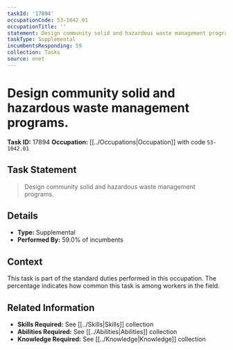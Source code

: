 ```yaml
---
taskId: '17894'
occupationCode: 53-1042.01
occupationTitle: ''
statement: Design community solid and hazardous waste management programs.
taskType: Supplemental
incumbentsResponding: 59
collection: Tasks
source: onet
---
```

# Design community solid and hazardous waste management programs.

**Task ID:** 17894
**Occupation:** [[../Occupations|Occupation]] with code `53-1042.01`

## Task Statement

> Design community solid and hazardous waste management programs.

## Details

- **Type:** Supplemental
- **Performed By:** 59.0% of incumbents

## Context

This task is part of the standard duties performed in this occupation. The percentage indicates how common this task is among workers in the field.

## Related Information

- **Skills Required:** See [[../Skills|Skills]] collection
- **Abilities Required:** See [[../Abilities|Abilities]] collection
- **Knowledge Required:** See [[../Knowledge|Knowledge]] collection
